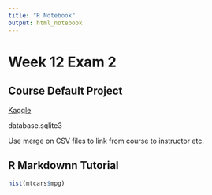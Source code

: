 ```yaml
---
title: "R Notebook"
output: html_notebook
---
```


# Week 12 Exam 2

## Course Default Project

[Kaggle](https://www.kaggle.com/Madgrades/uw-madison-courses)

database.sqlite3

Use merge on CSV files to link from course to instructor etc.


## R Markdownn Tutorial
```r
hist(mtcars$mpg)
```

